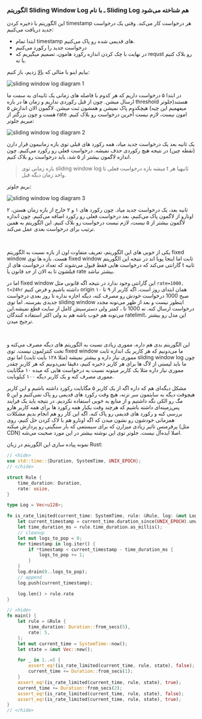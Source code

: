 ### الگوریتم Sliding Window Log ـ <Note>با نام Sliding Log هم شناخته می‌شود</Note>

این الگوریتم با ذخیره کردن timestamp هر درخواست کار می‌کند.
وقتی یک درخواست جدید دریافت می‌کنیم:
- ابتدا تمام timestamp های قدیمی شده رو پاک می‌کنیم.
- درخواست جدید را رکورد می‌کنیم
- در نهایت با چک کردن اندازه رکورد هامون، تصمیم میگیریم که requst رو بلاک کنیم یا نه.

بیایم اینو با مثالی که
[بالا](#anchor-ratelimit-example)
زدیم، باز کنیم:

![sliding window log diagram 1](ratelimit_sliding_window_log_1.png)

در ابتدا ۵ درخواست داریم که هر کدوم با فاصله های زمانی یک ثانیه‌ای به سمت ما ارسال میشن.
چون از قبل رکوردی نداریم و زمان ها در بازه
threshold
هستند(جلوتر میفهمیم این چیه)
هیچکدوم پاک نمیشن و همشون ثبت میشن. لاگمون الان اندازش ۵ هست و
چون بزرگتر از rate امون نیست،
لازم نیست آخرین درخواست رو بلاک کنیم. میریم جلوتر:

![sliding window log diagram 2](ratelimit_sliding_window_log_2.png)

یک ثانیه بعد یک درخواست جدید میاد، همه رکورد های قبلی توی بازه زمانیمون قرار دارن
(نقطه چین)
در نتیجه هیچ رکوردی حذف نمیشه. درخواست فعلی رو رکورد می‌کنیم. چون اندازه
لاگمون بیشتر از ۵ شد، باید درخواست رو بلاک کنیم.

> بازه زمانی توی sliding window log میشه بازه درخواست فعلی تا t ثانیه<Note>یا هر واحد زمان دیگه</Note> قبل.

بریم جلوتر:

![sliding window log diagram 3](ratelimit_sliding_window_log_3.png)

۲ ثانیه بعد، یک درخواست جدید میاد.
چون رکورد های ۱ و ۲ خارج از بازه زمان هستن، اونارو از لاگمون پاک می‌کنیم،
بعد درخواست فعلی رو رکورد اضافه می‌کنیم. چون اندازه لاگمون بیشتر از ۵ نیست،
لازم نیست درخواست رو بلاک کنیم. این الگوریتم به همین ترتیب برای درخواست بعدی
عمل می‌کند.

<br/>

یکی از خوبی های این الگوریتم، تعریف متفاوت اون از بازه نسبت به
الگوریتم fixed window هست.
بازه ها توی
fixed window
ثابت اما اینجا پویا اند در نتیجه این الگوریتم گارانتی می‌کند که درخواست هایی فقط
قبول می‌شوند که تعداد درخواست های
از t ثانیه قبلشون تا به الان
از حد قانون یا rate
بیشتر نباشد.

اما در fixed window این گارانتی وجود ندارد در نتیجه اگه قانونی مثل
`rate=1000, t=24hr` داشته باشیم و فرض کنیم
origin همان ابتدای روز است،
اگه کاربر از ۹ تا ۱۰ صبح 1000 درخواست خودش رو مصرف کنه، دیگه اجازه نداره تا روز بعدی درخواست جدیدی بفرسته.
اما توی sliding window اینطور نیست و بعد از ظهر می‌تونه
مجدد درخواست ارسال کنه. نه
1000 تا
،‌ کمتر ولی دسترسیش کامل از سایت قطع نمیشه.<Note>این می‌تونه هم خوب باشه هم بد ولی اکثر استفاده کنندگان ratelimit، این مدل رو بیشتر ترجیح میدن.</Note>

<br />

این الگوریتم بدی هم داره، مموری زیادی نسبت به الگوریتم های دیگه مصرف می‌کنه و تحت کنترلمون نیست.
توی fixed window
ما می‌دونیم که هر کاربر یک اندازه ثابت مموری نیاز داره و بیشتر نمیشه
(مثلا ۱۲۸ بایت ثابت)
اما توی sliding window log
چون ما باید لیستی از لاگ ها برای هر کاربر ذخیره کنیم، دقیقا نمی‌دونیم که هر کاربر چقدر مموری نیاز داره
مثلا یک کاربر میتونه نسبت به درخواست هایی که میده ۱۰ مگابایت مموری مصرف کنه و 
یک کاربر دیگه ۱۰۰ کیلوبایت.

مشکل دیگه‌ای هم که داره اگه از یک کاربر ۵ مگابایت رکورد داشته باشیم و این کاربر هیچوقت دیگه
به سایتمون سر نزنه، هیچ وقت رکورد های قدیمی رو پاک نمی‌کنیم و این ۵ مگ رو الکی نگه داشتیم و از منابع به خوبی استفاده نکردیم.
در نتیجه باید یک فرایند پس‌زمینه‌ای داشته باشیم که هرچند وقت یکبار همه رکورد ها برای همه کاربر هارو
بررسی کنه و رکورد های قدیمی رو پاک کنه. اگه این کار رو هم انجام بدیم مشکلات همزمانی
خودشون رو نشون میدن که اگه اونارو هم با لاک کردن حل کنیم، روی پرفرمنس تاثیر زیادی میزارن
که برای سیستمی که بار سنگینی رو پردازش میکنه
(مثل CDN)
اصلا ایده‌آل نیست. جلوتر توی این نوشته بیشتر در این مورد صحبت می‌شه.

نمونه پیاده سازی این الگوریتم در زبان Rust:

```rust
// <hide>
use std::time::{Duration, SystemTime, UNIX_EPOCH};
// </hide>

struct Rule {
    time_duration: Duration,
    rate: usize,
}

type Log = Vec<u128>;

fn is_rate_limited(current_time: SystemTime, rule: &Rule, log: &mut Log) -> bool {
    let current_timestamp = current_time.duration_since(UNIX_EPOCH).unwrap().as_millis();
    let time_duration_ms = rule.time_duration.as_millis();
    // cleanup
    let mut logs_to_pop = 0;
    for timestamp in log.iter() {
        if *timestamp < current_timestamp - time_duration_ms {
            logs_to_pop += 1;
        }
    }
    log.drain(0..logs_to_pop);
    // append
    log.push(current_timestamp);

    log.len() > rule.rate
}

// <hide>
fn main() {
    let rule = &Rule {
        time_duration: Duration::from_secs(5),
        rate: 5,
    };
    let mut current_time = SystemTime::now();
    let state = &mut Vec::new();

    for _ in 1..=5 {
        assert_eq!(is_rate_limited(current_time, rule, state), false);
        current_time += Duration::from_secs(1);
    }
    assert_eq!(is_rate_limited(current_time, rule, state), true);
    current_time += Duration::from_secs(2);
    assert_eq!(is_rate_limited(current_time, rule, state), false);
    assert_eq!(is_rate_limited(current_time, rule, state), true);
}
// </hide>
```